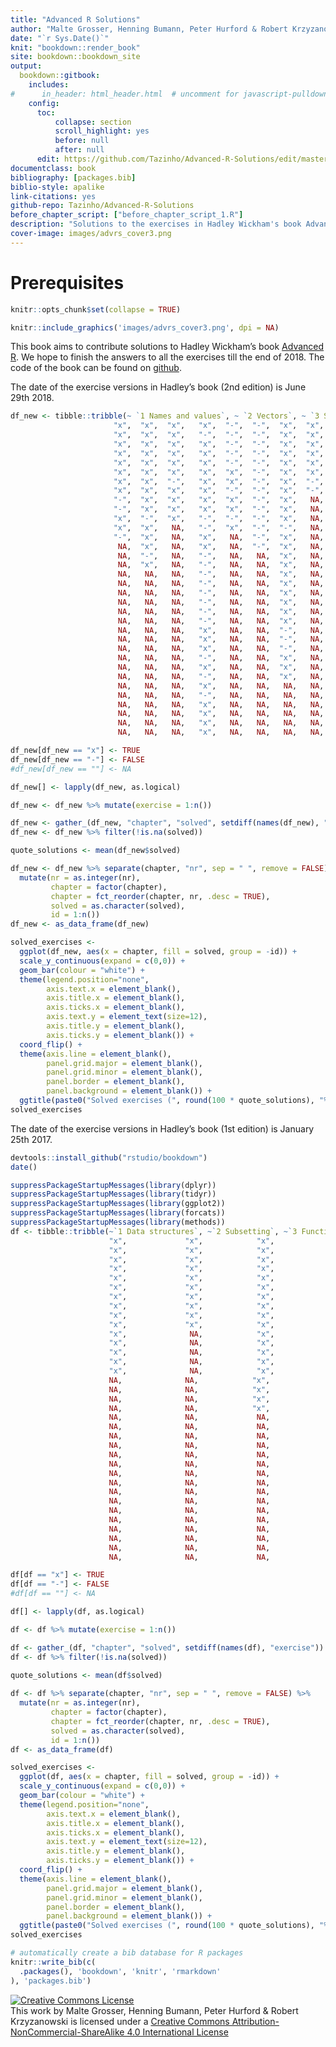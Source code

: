 ```yaml
---
title: "Advanced R Solutions"
author: "Malte Grosser, Henning Bumann, Peter Hurford & Robert Krzyzanowski"
date: "`r Sys.Date()`"
knit: "bookdown::render_book"
site: bookdown::bookdown_site
output:
  bookdown::gitbook:
    includes:
#      in_header: html_header.html  # uncomment for javascript-pulldowns
    config:
      toc:
          collapse: section
          scroll_highlight: yes
          before: null
          after: null
      edit: https://github.com/Tazinho/Advanced-R-Solutions/edit/master/%s
documentclass: book
bibliography: [packages.bib]
biblio-style: apalike
link-citations: yes
github-repo: Tazinho/Advanced-R-Solutions
before_chapter_script: ["before_chapter_script_1.R"]
description: "Solutions to the exercises in Hadley Wickham's book Advanced R."
cover-image: images/advrs_cover3.png
---
```



# Prerequisites {-}

```r
knitr::opts_chunk$set(collapse = TRUE)
```

```r
knitr::include_graphics('images/advrs_cover3.png', dpi = NA)
```

This book aims to contribute solutions to Hadley Wickham's book [Advanced R](https://adv-r.hadley.nz/). We hope to finish the answers to all the exercises till the end of 2018. The code of the book can be found on [github](https://github.com/Tazinho/Advanced-R-Solutions.git). 

The date of the exercise versions in Hadley’s book (2nd edition) is June 29th 2018.

```r
df_new <- tibble::tribble(~ `1 Names and values`, ~ `2 Vectors`, ~ `3 Subsetting`, ~ `4 Functions`, ~ `5 Environments`, ~ `6 Conditions`, ~ `7 Functionals`, ~ `8 Function factories`,  ~ `9 Function operators`,  ~ `10 S3`, ~`11 S4`, ~`12 R6`, ~`13 Expressions`, ~`14 Quasiquotation`, ~`15 Evaluation`, ~`16 Translating R code`, ~ `17 Performance`, ~ `18 Optimising code`, ~ `19 High performance functions with Rcpp`,
                       "x",  "x",  "x",   "x",  "-",  "-",  "x",  "x",  "x",   "x",    "x",  "-",   "x",     "x",   "-",  "-",  "-",  "-",  "x",
                       "x",  "x",  "x",   "-",  "-",  "-",  "x",  "x",  "x",   "x",    "-",  "-",   "x",     "x",   "x",  "-",  "x",  "-",  "x",
                       "x",  "x",  "x",   "x",  "-",  "-",  "x",  "x",  "x",   "-",    "x",   NA,   "x",     "x",   "-",  "-",  "x",  "x",  "x",
                       "x",  "x",  "x",   "x",  "-",  "-",  "x",  "x",  "x",   "x",    "x",   NA,   "x",     "x",   "-",  "-",  "-",  "x",  "x",
                       "x",  "x",  "x",   "x",  "-",  "-",  "x",  "x",  "x",   "x",    "x",   NA,   "x",     "x",   "-",  "-",  "x",  "x",  "x",
                       "x",  "x",  "x",   "x",  "x",  "-",  "x",  "x",  "-",   "x",    "-",   NA,   "x",     "x",   "-",  "-",  "-",  "x",  "-",
                       "x",  "x",  "-",   "x",  "x",  "-",  "x",  "-",  "x",   "x",    "x",   NA,   "x",     "-",   "x",   NA,  "-",  "x",  "x",
                       "x",  "x",  "x",   "x",  "-",  "-",  "x",  "-",  "x",   "x",     NA,   NA,   "x",     "x",   "-",   NA,  "-",  "x",  "x",
                       "-",  "x",  "x",   "x",  "x",  "-",  "x",   NA,  "x",   "x",     NA,   NA,   "-",     "x",   "-",   NA,  "-",  "x",  "x",
                       "-",  "x",  "x",   "x",  "x",  "-",  "x",   NA,  "x",   "x",     NA,   NA,   "x",     "-",   "-",   NA,  "-",  "-",  "-",
                       "x",  "-",  "x",   "-",  "-",  "-",  "x",   NA,  "-",   "-",     NA,   NA,   "x",     "x",   "-",   NA,  "-",  "x",   NA,
                       "x",  "x",   NA,   "-",  "x",  "-",  "-",   NA,  "x",   "x",     NA,   NA,   "x",     "-",   "-",   NA,   NA,  "x",   NA,
                       "-",  "x",   NA,   "x",   NA,  "-",  "x",   NA,  "x",   "x",     NA,   NA,   "x",     "x",   "-",   NA,   NA,  "-",   NA,
                        NA,  "x",   NA,   "x",   NA,  "-",  "x",   NA,  "-",   "x",     NA,   NA,   "x",     "x",   "-",   NA,   NA,  "x",   NA,
                        NA,  "-",   NA,   "-",   NA,   NA,  "x",   NA,  "x",   "x",     NA,   NA,   "x",     "x",   "-",   NA,   NA,  "x",   NA,
                        NA,  "x",   NA,   "-",   NA,   NA,  "x",   NA,  "x",   "x",     NA,   NA,   "x",     "-",   "-",   NA,   NA,  "x",   NA,
                        NA,   NA,   NA,   "-",   NA,   NA,  "x",   NA,  "-",   "x",     NA,   NA,   "x",     "x",   "-",   NA,   NA,  "x",   NA,
                        NA,   NA,   NA,   "-",   NA,   NA,  "x",   NA,  "x",   "x",     NA,   NA,   "x",     "x",   "-",   NA,   NA,   NA,   NA,
                        NA,   NA,   NA,   "-",   NA,   NA,  "x",   NA,  "x",   "x",     NA,   NA,   "x",     "-",   "-",   NA,   NA,   NA,   NA,
                        NA,   NA,   NA,   "-",   NA,   NA,  "x",   NA,   NA,    NA,     NA,   NA,   "x",     "x",   "-",   NA,   NA,   NA,   NA,
                        NA,   NA,   NA,   "-",   NA,   NA,  "x",   NA,   NA,    NA,     NA,   NA,   "x",      NA,   "-",   NA,   NA,   NA,   NA,
                        NA,   NA,   NA,   "-",   NA,   NA,  "x",   NA,   NA,    NA,     NA,   NA,   "x",      NA,    NA,   NA,   NA,   NA,   NA,
                        NA,   NA,   NA,   "x",   NA,   NA,  "-",   NA,   NA,    NA,     NA,   NA,   "x",      NA,    NA,   NA,   NA,   NA,   NA,
                        NA,   NA,   NA,   "x",   NA,   NA,  "-",   NA,   NA,    NA,     NA,   NA,   NA,       NA,    NA,   NA,   NA,   NA,   NA,
                        NA,   NA,   NA,   "x",   NA,   NA,  "-",   NA,   NA,    NA,     NA,   NA,   NA,       NA,    NA,   NA,   NA,   NA,   NA,
                        NA,   NA,   NA,   "-",   NA,   NA,  "x",   NA,   NA,    NA,     NA,   NA,   NA,       NA,    NA,   NA,   NA,   NA,   NA,
                        NA,   NA,   NA,   "x",   NA,   NA,  "x",   NA,   NA,    NA,     NA,   NA,   NA,       NA,    NA,   NA,   NA,   NA,   NA,
                        NA,   NA,   NA,   "-",   NA,   NA,  "x",   NA,   NA,    NA,     NA,   NA,   NA,       NA,    NA,   NA,   NA,   NA,   NA,
                        NA,   NA,   NA,   "x",   NA,   NA,   NA,   NA,   NA,    NA,     NA,   NA,   NA,       NA,    NA,   NA,   NA,   NA,   NA,
                        NA,   NA,   NA,   "-",   NA,   NA,   NA,   NA,   NA,    NA,     NA,   NA,   NA,       NA,    NA,   NA,   NA,   NA,   NA,
                        NA,   NA,   NA,   "x",   NA,   NA,   NA,   NA,   NA,    NA,     NA,   NA,   NA,       NA,    NA,   NA,   NA,   NA,   NA,
                        NA,   NA,   NA,   "x",   NA,   NA,   NA,   NA,   NA,    NA,     NA,   NA,   NA,       NA,    NA,   NA,   NA,   NA,   NA,
                        NA,   NA,   NA,   "x",   NA,   NA,   NA,   NA,   NA,    NA,     NA,   NA,   NA,       NA,    NA,   NA,   NA,   NA,   NA,
                        NA,   NA,   NA,   "x",   NA,   NA,   NA,   NA,   NA,    NA,     NA,   NA,   NA,       NA,    NA,   NA,   NA,   NA,   NA)

df_new[df_new == "x"] <- TRUE
df_new[df_new == "-"] <- FALSE
#df_new[df_new == ""] <- NA 

df_new[] <- lapply(df_new, as.logical)

df_new <- df_new %>% mutate(exercise = 1:n())

df_new <- gather_(df_new, "chapter", "solved", setdiff(names(df_new), "exercise"))
df_new <- df_new %>% filter(!is.na(solved))

quote_solutions <- mean(df_new$solved)

df_new <- df_new %>% separate(chapter, "nr", sep = " ", remove = FALSE) %>% 
  mutate(nr = as.integer(nr), 
         chapter = factor(chapter),
         chapter = fct_reorder(chapter, nr, .desc = TRUE),
         solved = as.character(solved),
         id = 1:n())
df_new <- as_data_frame(df_new)

solved_exercises <- 
  ggplot(df_new, aes(x = chapter, fill = solved, group = -id)) +
  scale_y_continuous(expand = c(0,0)) +
  geom_bar(colour = "white") + 
  theme(legend.position="none",
        axis.text.x = element_blank(),
        axis.title.x = element_blank(),
        axis.ticks.x = element_blank(),
        axis.text.y = element_text(size=12),
        axis.title.y = element_blank(),
        axis.ticks.y = element_blank()) +
  coord_flip() +
  theme(axis.line = element_blank(),
        panel.grid.major = element_blank(),
        panel.grid.minor = element_blank(),
        panel.border = element_blank(),
        panel.background = element_blank()) +
  ggtitle(paste0("Solved exercises (", round(100 * quote_solutions), "%)"))
solved_exercises
```

The date of the exercise versions in Hadley's book (1st edition) is January 25th 2017.

```r
devtools::install_github("rstudio/bookdown")
date()
```


```r
suppressPackageStartupMessages(library(dplyr))
suppressPackageStartupMessages(library(tidyr))
suppressPackageStartupMessages(library(ggplot2))
suppressPackageStartupMessages(library(forcats))
suppressPackageStartupMessages(library(methods))
df <- tibble::tribble(~`1 Data structures`, ~`2 Subsetting`, ~`3 Functions`, ~`4 OO field guide`, ~`5 Environments`, ~`6 Exceptions and debugging`, ~`7 Functional programming`, ~`8 Functionals`, ~`9 Function operators`, ~`10 Non standard evaluation`, ~`11 Expressions`, ~`12 Domain specific languages`, ~`13 Performance`, ~`14 Profiling`, ~`15 Memory`, ~`16 Rcpp`,
                      "x",             "x",            "x",                 "x",               "x",                           "-",                         "x",              "x",                     "x",                           "x",               "x",                             "-",               "-",             "x",          "x",        "x",
                      "x",             "x",            "x",                 "x",               "x",                           "x",                         "x",              "x",                     "x",                           "x",               "x",                             "-",               "x",             "x",          "x",        "x",                                                                      
                      "x",             "x",            "x",                 "x",               "x",                           "x",                         "x",              "x",                     "x",                           "x",               "x",                             "-",               "x",             "-",          "x",        "x",                                   
                      "x",             "x",            "x",                 "x",               "x",                            NA,                         "-",              "x",                     "x",                           "x",               "x",                             "-",               "-",             "x",          "x",        "x",                                   
                      "x",             "x",            "x",                 "x",               "x",                            NA,                         "x",              "x",                     "x",                           "x",               "x",                             "-",               "x",             "x",          "-",        "x",                                   
                      "x",             "x",            "x",                 "x",               "x",                            NA,                         "x",              "x",                     "-",                           "x",               "x",                             "-",               "-",             "x",          "-",        "-",                                   
                      "x",             "x",            "x",                 "x",               "x",                            NA,                         "x",              "x",                     "x",                           "x",               "x",                             "-",               "-",             "x",          "-",        "x",                                   
                      "x",             "x",            "x",                 "x",               "x",                            NA,                         "x",              "x",                     "x",                           "x",               "x",                              NA,               "-",             "-",          "-",        "x",                                   
                      "x",             "x",            "x",                 "-",               "x",                            NA,                         "x",              "x",                     "x",                           "x",               "x",                              NA,               "-",             "x",          "-",        "x",                                   
                      "x",             "x",            "x",                 "x",               "x",                            NA,                         "x",              "x",                     "x",                           "x",               "x",                              NA,               "-",             "x",           NA,        "-",                                   
                      "x",              NA,            "x",                 "x",               "x",                            NA,                         "x",              "x",                     "-",                           "x",               "x",                              NA,               "-",             "-",           NA,         NA,                                   
                      "x",              NA,            "x",                  NA,               "x",                            NA,                         "x",              "-",                     "-",                           "x",               "-",                              NA,                NA,             "x",           NA,         NA,                                   
                      "x",              NA,            "x",                  NA,               "x",                            NA,                         "-",              "x",                     "x",                           "x",               "x",                              NA,                NA,             "x",           NA,         NA,                                   
                      "x",              NA,            "x",                  NA,               "x",                            NA,                         "-",              "x",                     "-",                           "x",               "x",                              NA,                NA,             "x",           NA,         NA,                                   
                      "x",              NA,            "x",                  NA,               "x",                            NA,                          NA,              "x",                     "x",                           "x",               "x",                              NA,                NA,             "x",           NA,         NA,                                   
                      NA,              NA,            "x",                  NA,                NA,                            NA,                          NA,              "x",                     "x",                           "x",               "x",                              NA,                NA,              NA,           NA,         NA,                                   
                      NA,              NA,            "x",                  NA,                NA,                            NA,                          NA,              "x",                     "x",                           "x",               "-",                              NA,                NA,              NA,           NA,         NA,                                   
                      NA,              NA,            "x",                  NA,                NA,                            NA,                          NA,              "x",                     "-",                           "x",               "-",                              NA,                NA,              NA,           NA,         NA,                                   
                      NA,              NA,            "x",                  NA,                NA,                            NA,                          NA,              "x",                     "x",                           "x",               "x",                              NA,                NA,              NA,           NA,         NA,                                   
                      NA,              NA,             NA,                  NA,                NA,                            NA,                          NA,              "x",                      NA,                           "x",               "-",                              NA,                NA,              NA,           NA,         NA,                                   
                      NA,              NA,             NA,                  NA,                NA,                            NA,                          NA,              "x",                      NA,                           "x",               "x",                              NA,                NA,              NA,           NA,         NA,                                   
                      NA,              NA,             NA,                  NA,                NA,                            NA,                          NA,              "x",                      NA,                           "x",               "x",                              NA,                NA,              NA,           NA,         NA,                                   
                      NA,              NA,             NA,                  NA,                NA,                            NA,                          NA,              "-",                      NA,                           "x",               "x",                              NA,                NA,              NA,           NA,         NA,                                   
                      NA,              NA,             NA,                  NA,                NA,                            NA,                          NA,              "x",                      NA,                           "x",               "x",                              NA,                NA,              NA,           NA,         NA,                                   
                      NA,              NA,             NA,                  NA,                NA,                            NA,                          NA,              "x",                      NA,                           "x",               "x",                              NA,                NA,              NA,           NA,         NA,                                   
                      NA,              NA,             NA,                  NA,                NA,                            NA,                          NA,              "x",                      NA,                            NA,               "-",                              NA,                NA,              NA,           NA,         NA,                                   
                      NA,              NA,             NA,                  NA,                NA,                            NA,                          NA,               NA,                      NA,                            NA,               "x",                              NA,                NA,              NA,           NA,         NA,                                   
                      NA,              NA,             NA,                  NA,                NA,                            NA,                          NA,               NA,                      NA,                            NA,               "x",                              NA,                NA,              NA,           NA,         NA,                                   
                      NA,              NA,             NA,                  NA,                NA,                            NA,                          NA,               NA,                      NA,                            NA,               "x",                              NA,                NA,              NA,           NA,         NA,                                   
                      NA,              NA,             NA,                  NA,                NA,                            NA,                          NA,               NA,                      NA,                            NA,               "-",                              NA,                NA,              NA,           NA,         NA,                                   
                      NA,              NA,             NA,                  NA,                NA,                            NA,                          NA,               NA,                      NA,                            NA,               "x",                              NA,                NA,              NA,           NA,         NA,                                   
                      NA,              NA,             NA,                  NA,                NA,                            NA,                          NA,               NA,                      NA,                            NA,               "x",                              NA,                NA,              NA,           NA,         NA,                                   
                      NA,              NA,             NA,                  NA,                NA,                            NA,                          NA,               NA,                      NA,                            NA,               "-",                              NA,                NA,              NA,           NA,         NA,                                   
                      NA,              NA,             NA,                  NA,                NA,                            NA,                          NA,               NA,                      NA,                            NA,               "x",                              NA,                NA,              NA,           NA,         NA,                                   
                      NA,              NA,             NA,                  NA,                NA,                            NA,                          NA,               NA,                      NA,                            NA,               "x",                              NA,                NA,              NA,           NA,         NA)

df[df == "x"] <- TRUE
df[df == "-"] <- FALSE
#df[df == ""] <- NA 

df[] <- lapply(df, as.logical)

df <- df %>% mutate(exercise = 1:n())

df <- gather_(df, "chapter", "solved", setdiff(names(df), "exercise"))
df <- df %>% filter(!is.na(solved))

quote_solutions <- mean(df$solved)
  
df <- df %>% separate(chapter, "nr", sep = " ", remove = FALSE) %>% 
  mutate(nr = as.integer(nr), 
         chapter = factor(chapter),
         chapter = fct_reorder(chapter, nr, .desc = TRUE),
         solved = as.character(solved),
         id = 1:n())
df <- as_data_frame(df)

solved_exercises <- 
  ggplot(df, aes(x = chapter, fill = solved, group = -id)) +
  scale_y_continuous(expand = c(0,0)) +
  geom_bar(colour = "white") + 
  theme(legend.position="none",
        axis.text.x = element_blank(),
        axis.title.x = element_blank(),
        axis.ticks.x = element_blank(),
        axis.text.y = element_text(size=12),
        axis.title.y = element_blank(),
        axis.ticks.y = element_blank()) +
  coord_flip() +
  theme(axis.line = element_blank(),
        panel.grid.major = element_blank(),
        panel.grid.minor = element_blank(),
        panel.border = element_blank(),
        panel.background = element_blank()) +
  ggtitle(paste0("Solved exercises (", round(100 * quote_solutions), "%)"))
solved_exercises
```


```r
# automatically create a bib database for R packages
knitr::write_bib(c(
  .packages(), 'bookdown', 'knitr', 'rmarkdown'
), 'packages.bib')
```

<a rel="license" href="http://creativecommons.org/licenses/by-nc-sa/4.0/"><img alt="Creative Commons License" style="border-width:0" src="https://i.creativecommons.org/l/by-nc-sa/4.0/88x31.png" /></a><br />This work by Malte Grosser, Henning Bumann, Peter Hurford & Robert Krzyzanowski is licensed under a <a rel="license" href="http://creativecommons.org/licenses/by-nc-sa/4.0/">Creative Commons Attribution-NonCommercial-ShareAlike 4.0 International License</a>
